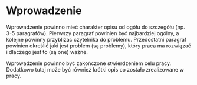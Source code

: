 # Wprowadzenie {#wprowadzenie}

Wprowadzenie powinno mieć charakter opisu od ogółu do szczegółu (np. 3-5 paragrafów).
Pierwszy paragraf powinien być najbardziej ogólny, a kolejne powinny przybliżać czytelnika do problemu.
Przedostatni paragraf powinien określić jaki jest problem (są problemy), który praca ma rozwiązać i dlaczego jest to (są one) ważne.

Wprowadzenie powinno być zakończone stwierdzeniem celu pracy.
Dodatkowo tutaj może być również krótki opis co zostało zrealizowane w pracy.


